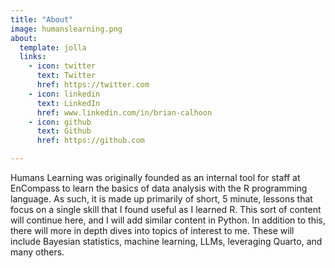 ```yaml
---
title: "About"
image: humanslearning.png
about:
  template: jolla
  links:
    - icon: twitter
      text: Twitter
      href: https://twitter.com
    - icon: linkedin
      text: LinkedIn
      href: www.linkedin.com/in/brian-calhoon
    - icon: github
      text: Github
      href: https://github.com

---
```


Humans Learning was originally founded as an internal tool for staff at EnCompass to learn the basics of data analysis with the R programming language. As such, it is made up primarily of short, 5 minute, lessons that focus on a single skill that I found useful as I learned R. This sort of content will continue here, and I will add similar content in Python. In addition to this, there will more in depth dives into topics of interest to me. These will include Bayesian statistics, machine learning, LLMs, leveraging Quarto, and many others. 
